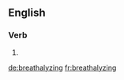 
==English==

===Verb===
{{head|en|present participle}}

# {{present participle of|breathalyze|lang=en|nocat=1}}

[[de:breathalyzing]]
[[fr:breathalyzing]]